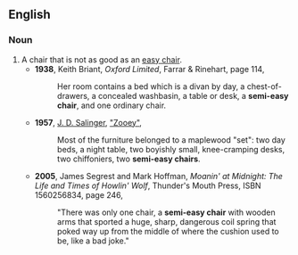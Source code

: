 ==English==

===Noun===
{{en-noun|s}}

# A chair that is not as good as an [[easy chair]].
#*'''1938''', Keith Briant, ''Oxford Limited'', Farrar & Rinehart, page 114,
#*:Her room contains a bed which is a divan by day, a chest-of-drawers, a concealed washbasin, a table or desk, a '''semi-easy chair''', and one ordinary chair.
#*'''1957''', [[w:J. D. Salinger|J. D. Salinger]], [[w:Franny and Zooey|"Zooey"]],
#*:Most of the furniture belonged to a maplewood "set": two day beds, a night table, two boyishly small, knee-cramping desks, two chiffoniers, two '''semi-easy chairs'''. 
#*'''2005''', James Segrest and Mark Hoffman, ''Moanin' at Midnight: The Life and Times of Howlin' Wolf'', Thunder's Mouth Press, ISBN 1560256834, page 246,
#*:"There was only one chair, a '''semi-easy chair''' with wooden arms that sported a huge, sharp, dangerous coil spring that poked way up from the middle of where the cushion used to be, like a bad joke."